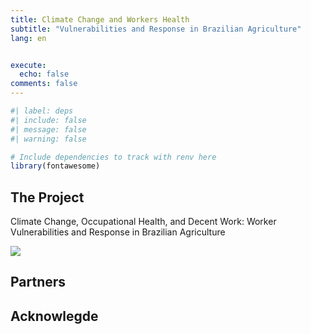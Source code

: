 ```yaml
---
title: Climate Change and Workers Health
subtitle: "Vulnerabilities and Response in Brazilian Agriculture"
lang: en


execute:
  echo: false
comments: false
---
```


```r
#| label: deps
#| include: false
#| message: false
#| warning: false

# Include dependencies to track with renv here
library(fontawesome)
```

:::{.column-body-outset}

## The Project



Climate Change, Occupational Health, and Decent Work: Worker Vulnerabilities and Response in Brazilian Agriculture



![](./content/img/Ecosystem.jpg){.hero}

## Partners


## Acknowlegde


:::
